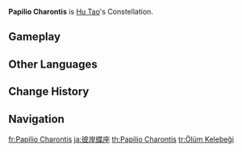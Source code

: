 {{Constellation Overview Infobox
|title     = Papilio Charontis
|character = Hu Tao
|meaning   = Butterfly of Charon
}}
'''Papilio Charontis''' is [[Hu Tao]]'s Constellation.

==Gameplay==
{{Constellation Table|Hu Tao}}

==Other Languages==
{{Other Languages
|en      = Papilio Charontis
|en_lang = la
|en_tl   = Butterfly of Charon
|zhs     = 引蝶座
|zhs_rm  = Yǐndié-zuò
|zht     = 引蝶座
|zht_rm  = Yǐndié-zuò
|zh_tl   = Guiding Butterfly Constellation
|ja      = 彼岸蝶座
|ja_rm   = Higan Chou-za
|ja_tl   = {{w|Pāramitā}} Butterfly Constellation
|ko      = 나비 자리
|ko_rm   = Nabi Jari
|ko_tl   = Butterfly Constellation
|es      = Papilio Charontis
|fr      = Papilio Charontis
|ru      = Бабочка Харона
|ru_tl   = Charon's Butterfly
|th      = Papilio Charontis
|vi      = {{tt|Cung|宫}} {{tt|Dẫn Điệp|引蝶}}
|vi_tl   = Guiding Butterfly Constellation{{Sino|vi|part=1}}
|de      = Papilio Charontis
|id      = Papilio Charontis
|pt      = Papilio Charontis
|tr      = Ölüm Kelebeği
|tr_tl   = 
|it      = Papilio Charontis
}}

==Change History==
{{Change History|1.3}}

==Navigation==
{{Constellation Navbox}}

[[fr:Papilio Charontis]]
[[ja:彼岸蝶座]]
[[th:Papilio Charontis]]
[[tr:Ölüm Kelebeği]]